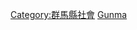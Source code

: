 {{Catnav|頁面分類|各種主題的頁面分類|按國家分類|各國教育|日本教育}}

{{日本行政區劃分類導航|教育}}

[[Category:群馬縣社會|Category:群馬縣社會]]
[[Category:日本各都道府縣教育|Gunma]]